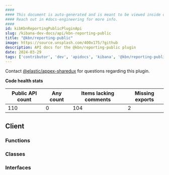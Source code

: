 ```yaml
---
####
#### This document is auto-generated and is meant to be viewed inside our experimental, new docs system.
#### Reach out in #docs-engineering for more info.
####
id: kibKbnReportingPublicPluginApi
slug: /kibana-dev-docs/api/kbn-reporting-public
title: "@kbn/reporting-public"
image: https://source.unsplash.com/400x175/?github
description: API docs for the @kbn/reporting-public plugin
date: 2024-03-29
tags: ['contributor', 'dev', 'apidocs', 'kibana', '@kbn/reporting-public']
---
```




Contact [@elastic/appex-sharedux](https://github.com/orgs/elastic/teams/appex-sharedux) for questions regarding this plugin.

**Code health stats**

| Public API count  | Any count | Items lacking comments | Missing exports |
|-------------------|-----------|------------------------|-----------------|
| 110 | 0 | 104 | 2 |

## Client

### Functions
<DocDefinitionList data={kbnReportingPublicObj.client.functions}/>

### Classes
<DocDefinitionList data={kbnReportingPublicObj.client.classes}/>

### Interfaces
<DocDefinitionList data={kbnReportingPublicObj.client.interfaces}/>

